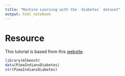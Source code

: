 ```yaml
---
title: "Machine Learning with the `diabetes` dataset"
output: html_notebook
---
```


# Resource

This tutorial is based from this [website](https://towardsdatascience.com/machine-learning-with-the-diabetes-data-set-in-r-11fa7ae944d0).

```r
library(mlbench)
data(PimaIndiansDiabetes)
str(PimaIndiansDiabetes)
```


